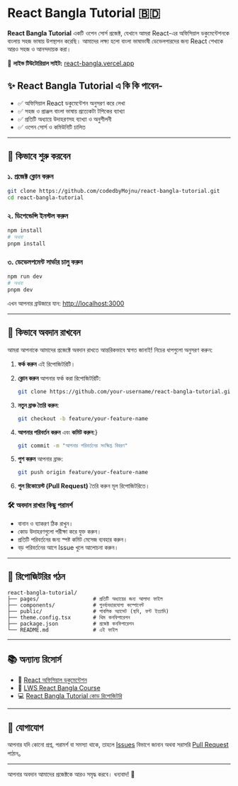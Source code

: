 
# React Bangla Tutorial 🇧🇩

**React Bangla Tutorial** একটি ওপেন সোর্স প্রজেক্ট, যেখানে আমরা React-এর অফিসিয়াল ডকুমেন্টেশনকে বাংলায় সহজ ভাষায় উপস্থাপন করেছি। আমাদের লক্ষ্য হলো বাংলা ভাষাভাষী ডেভেলপারদের জন্য React শেখাকে আরও সহজ ও আনন্দদায়ক করা।

📘 **লাইভ টিউটোরিয়াল সাইট:** [react-bangla.vercel.app](https://react-bangla.vercel.app)

## ✨ React Bangla Tutorial এ কি কি পাবেন-

- ✅ অফিসিয়াল React ডকুমেন্টেশন অনুসরণ করে লেখা
- ✅ সহজ ও প্রাঞ্জল বাংলা ভাষায় প্রত্যেকটা টপিকের ব্যাখ্যা
- ✅ প্রতিটি অধ্যায়ে উদাহরণসহ ব্যাখ্যা ও অনুশীলনী
- ✅ ওপেন সোর্স ও কমিউনিটি চালিত

<hr />



## 🚀 কিভাবে শুরু করবেন

### ১. প্রজেক্ট ক্লোন করুন

```bash
git clone https://github.com/codedbyMojnu/react-bangla-tutorial.git
cd react-bangla-tutorial
```

### ২. ডিপেন্ডেন্সি ইনস্টল করুন

```bash
npm install
# অথবা
pnpm install
```

### ৩. ডেভেলপমেন্ট সার্ভার চালু করুন

```bash
npm run dev
# অথবা
pnpm dev
```

এখন আপনার ব্রাউজারে যান: [http://localhost:3000](http://localhost:3000)

---

## 🤝 কিভাবে অবদান রাখবেন

আমরা আপনাকে আমাদের প্রজেক্টে অবদান রাখতে আন্তরিকভাবে স্বাগত জানাই! নিচের ধাপগুলো অনুসরণ করুন:

1. **ফর্ক করুন** এই রিপোজিটরিটি।
2. **ক্লোন করুন** আপনার ফর্ক করা রিপোজিটরিটি:

   ```bash
   git clone https://github.com/your-username/react-bangla-tutorial.git
   ```

3. **নতুন ব্রাঞ্চ তৈরি করুন**:

   ```bash
   git checkout -b feature/your-feature-name
   ```

4. **আপনার পরিবর্তন করুন** এবং **কমিট করুন**:}

   ```bash
   git commit -m "আপনার পরিবর্তনের সংক্ষিপ্ত বিবরণ"
   ```

5. **পুশ করুন** আপনার ব্রাঞ্চ:

   ```bash
   git push origin feature/your-feature-name
   ```

6. **পুল রিকোয়েস্ট (Pull Request)** তৈরি করুন মূল রিপোজিটরিতে।

### 🛠️ অবদান রাখার কিছু পরামর্শ

- বানান ও ব্যাকরণ ঠিক রাখুন।
- কোড উদাহরণগুলো পরীক্ষা করে যুক্ত করুন।
- প্রতিটি পরিবর্তনের জন্য স্পষ্ট কমিট মেসেজ ব্যবহার করুন।
- বড় পরিবর্তনের আগে Issue খুলে আলোচনা করুন।

<hr />

## 📂 রিপোজিটরির গঠন

```
react-bangla-tutorial/
├── pages/                 # প্রতিটি অধ্যায়ের জন্য আলাদা ফাইল
├── components/            # পুনর্ব্যবহারযোগ্য কম্পোনেন্ট
├── public/                # পাবলিক অ্যাসেট (ছবি, ফন্ট ইত্যাদি)
├── theme.config.tsx       # থিম কনফিগারেশন
├── package.json           # প্রজেক্ট কনফিগারেশন
└── README.md              # এই ফাইল
```

---

## 📚 অন্যান্য রিসোর্স

- 📘 [React অফিসিয়াল ডকুমেন্টেশন](https://react.dev/)
- 🎥 [LWS React Bangla Course](https://learnwithsumit.com/rnext)
- 💻 [React Bangla Tutorial কোড রিপোজিটরি](https://github.com/codebymojnu/react-bangla-tutorial-code)

<hr />

## 📢 যোগাযোগ

আপনার যদি কোনো প্রশ্ন, পরামর্শ বা সমস্যা থাকে, তাহলে [Issues](https://github.com/codedbyMojnu/react-bangla-tutorial/issues) বিভাগে জানান অথবা সরাসরি [Pull Request](https://github.com/codedbyMojnu/react-bangla-tutorial/pulls) পাঠান。

<hr />

আপনার অবদান আমাদের প্রজেক্টকে আরও সমৃদ্ধ করবে। ধন্যবাদ! 💙

<Donate/>
<GiscusComments
  repo="codedbyMojnu/react-bangla-tutorial"
  repoId="R_kgDOLDE87Q"
  category="General"
  categoryId="DIC_kwDOLDE87c4CtCIY"
  mapping="pathname"
  inputPosition="top"
  theme="preferred_color_scheme"
  lang="en"
/>
